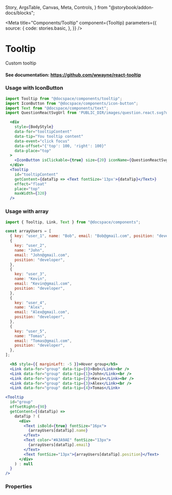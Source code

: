   Story,
  ArgsTable,
  Canvas,
  Meta,
  Controls,
} from "@storybook/addon-docs/blocks";


<Meta
  title="Components/Tooltip"
  component={Tooltip}
  parameters={{
    source: {
      code: stories.basic,
    },
  }}
/>

# Tooltip

Custom tooltip

#### See documentation: https://github.com/wwayne/react-tooltip

<Canvas>
  <Story story={stories.all} name="All" />
</Canvas>

### Usage with IconButton

```js
import Tooltip from "@docspace/components/tooltip";
import IconButton from "@docspace/components/icon-button";
import Text from "@docspace/components/text";
import QuestionReactSvgUrl from 'PUBLIC_DIR/images/question.react.svg?url";
```

```jsx
  <div
    style={BodyStyle}
    data-for="tooltipContent"
    data-tip="You tooltip content"
    data-event="click focus"
    data-offset="{'top': 100, 'right': 100}"
    data-place="top"
  >
    <IconButton isClickable={true} size={20} iconName={QuestionReactSvgUrl} />
  </div>
  <Tooltip
    id="tooltipContent"
    getContent={dataTip => <Text fontSize='13px'>{dataTip}</Text>}
    effect="float"
    place="top"
    maxWidth={320}
  />
```

### Usage with array

```js
import { Tooltip, Link, Text } from "@docspace/components";
```

```js
const arrayUsers = [
  { key: "user_1", name: "Bob", email: "Bob@gmail.com", position: "developer" },
  {
    key: "user_2",
    name: "John",
    email: "John@gmail.com",
    position: "developer",
  },
  {
    key: "user_3",
    name: "Kevin",
    email: "Kevin@gmail.com",
    position: "developer",
  },
  {
    key: "user_4",
    name: "Alex",
    email: "Alex@gmail.com",
    position: "developer",
  },
  {
    key: "user_5",
    name: "Tomas",
    email: "Tomas@gmail.com",
    position: "developer",
  },
];
```

```jsx
  <h5 style={{ marginLeft: -5 }}>Hover group</h5>
  <Link data-for="group" data-tip={0}>Bob</Link><br />
  <Link data-for="group" data-tip={1}>John</Link><br />
  <Link data-for="group" data-tip={2}>Kevin</Link><br />
  <Link data-for="group" data-tip={3}>Alex</Link><br />
  <Link data-for="group" data-tip={4}>Tomas</Link>
```

```jsx
<Tooltip
  id="group"
  offsetRight={90}
  getContent={(dataTip) =>
    dataTip ? (
      <div>
        <Text isBold={true} fontSize="16px">
          {arrayUsers[dataTip].name}
        </Text>
        <Text color="#A3A9AE" fontSize="13px">
          {arrayUsers[dataTip].email}
        </Text>
        <Text fontSize="13px">{arrayUsers[dataTip].position}</Text>
      </div>
    ) : null
  }
/>
```

### Properties

<Controls />

